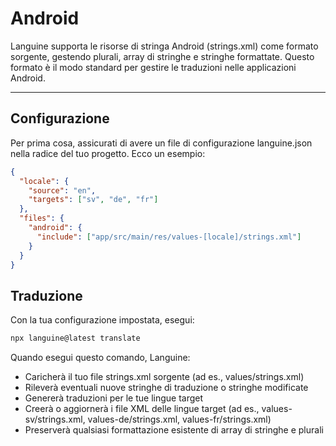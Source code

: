 # Android

Languine supporta le risorse di stringa Android (strings.xml) come formato sorgente, gestendo plurali, array di stringhe e stringhe formattate. Questo formato è il modo standard per gestire le traduzioni nelle applicazioni Android.

---

## Configurazione

Per prima cosa, assicurati di avere un file di configurazione languine.json nella radice del tuo progetto. Ecco un esempio:

```json
{
  "locale": {
    "source": "en",
    "targets": ["sv", "de", "fr"]
  },
  "files": {
    "android": {
      "include": ["app/src/main/res/values-[locale]/strings.xml"]
    }
  }
}
```

## Traduzione

Con la tua configurazione impostata, esegui:

```bash
npx languine@latest translate
```

Quando esegui questo comando, Languine:

- Caricherà il tuo file strings.xml sorgente (ad es., values/strings.xml)
- Rileverà eventuali nuove stringhe di traduzione o stringhe modificate
- Genererà traduzioni per le tue lingue target
- Creerà o aggiornerà i file XML delle lingue target (ad es., values-sv/strings.xml, values-de/strings.xml, values-fr/strings.xml)
- Preserverà qualsiasi formattazione esistente di array di stringhe e plurali
